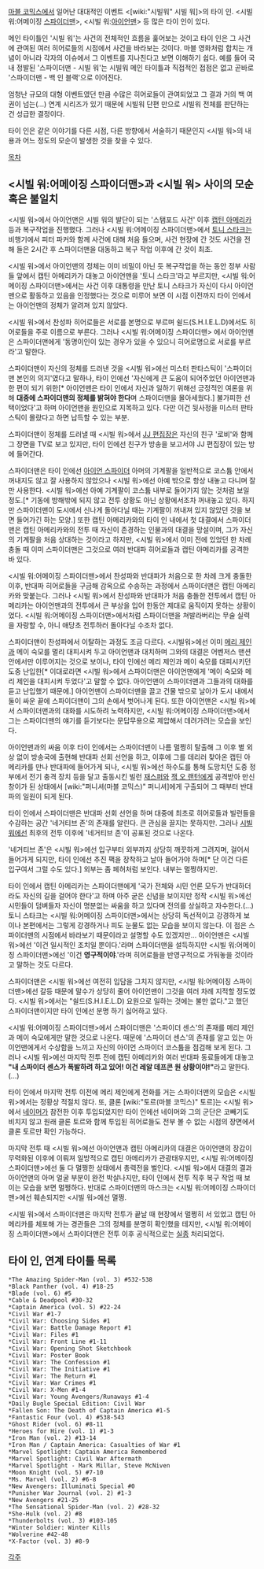 [[마블 코믹스]]에서 일어난 대대적인 이벤트 <[wiki:"시빌워" 시빌 워]>의 타이 인. <시빌 워:어메이징 [[스파이더맨]]>, <시빌 워:[[아이언맨]]> 등 많은 타이 인이 있다.

메인 타이틀인 '시빌 워'는 사건의 전체적인 흐름을 훑어보는 것이고 타이 인은 그 사건에 관여된 여러 히어로들의 시점에서 사건을 바라보는 것이다. 마블 영화처럼 합치는 개념이 아니라 각자의 이슈에서 그 이벤트를 지나친다고 보면 이해하기 쉽다. 예를 들어 국내 정발된 '스파이더맨 - 시빌 워'는 시빌워 메인 타이틀과 직접적인 접점은 없고 곧바로 '스파이더맨 - 백 인 블랙'으로 이어진다.

엄청난 규모의 대형 이벤트였던 만큼 수많은 히어로들이 관여되었고 그 결과 거의 백 여권이 넘는(...) 연계 시리즈가 있기 때문에 시빌워 단편 만으로 시빌워 전체를 판단하는 건 성급한 결정이다.

타이 인은 같은 이야기를 다른 시점, 다른 방향에서 서술하기 때문인지 <시빌 워>의 내용과 어느 정도의 모순이 발생한 것을 찾을 수 있다.

[[목차]]
== <시빌 워:어메이징 스파이더맨>과 <시빌 워> 사이의 모순 혹은 불일치 ==
<시빌 워>에서 아이언맨은 시빌 워의 발단이 되는 '스탬포드 사건' 이후 [[캡틴 아메리카]] 등과 복구작업을 진행했다. 그러나 <시빌 워:어메이징 스파이더맨>에서 [[토니 스타크]]는 비행기에서 피터 파커와 함께 사건에 대해 처음 들으며, 사건 현장에 간 것도 사건을 전해 들은 2시간 후 스파이더맨을 대동하고 복구 작업 이후에 간 것이 최초. 

<시빌 워>에서 아이언맨의 정체는 이미 비밀이 아닌 듯 복구작업을 하는 동안 정부 사람들 앞에서 캡틴 아메리카가 대놓고 아이언맨을 '토니 스타크'라고 부르지만, <시빌 워:어메이징 스파이더맨>에서는 사건 이후 대통령을 만난 토니 스타크가 자신이 다시 아이언맨으로 활동하고 있음을 인정했다는 것으로 미루어 보면 이 시점 이전까지 타이 인에서는 아이언맨의 정체가 알려져 있지 않았다.

<시빌 워>에서 찬성파 히어로들은 서로를 본명으로 부르며 쉴드(S.H.I.E.L.D)에서도 히어로들을 주로 이름으로 부른다. 그러나 <시빌 워:어메이징 스파이더맨> 에서 아이언맨은 스파이더맨에게 '동명이인이 있는 경우가 있을 수 있으니 히어로명으로 서로를 부르라'고 말한다.

스파이더맨이 자신의 정체를 드러낸 것을 <시빌 워>에선 미스터 판타스틱이 '스파이더맨 본인의 의지'였다고 말하나, 타이 인에선 '자신에게 큰 도움이 되어주었던 아이언맨과 한 편이 되기 위한[* 아이언맨은 타이 인에서 자신과 일하기 위해선 긍정적인 여론을 위해 '''대중에 스파이더맨의 정체를 밝혀야 한다'''며 스파이더맨을 몰아세웠다.] 불가피한 선택이었다'고 하며 아이언맨을 원인으로 지목하고 있다. 다만 이건 뒷사정을 미스터 판타스틱이 몰랐다고 하면 납득할 수 있는 부분.

스파이더맨이 정체를 드러낼 때 <시빌 워>에서 [[JJ 편집장]]은 자신의 친구 '로비'와 함께 그 장면을 TV로 보고 있지만, 타이 인에선 친구가 방송을 보고서야 JJ 편집장이 있는 방에 들어간다.

스파이더맨은 타이 인에선 [[아이언 스파이더]] 아머의 기계팔을 일반적으로 코스튬 안에서 꺼내지도 않고 잘 사용하지 않았으나 <시빌 워>에선 아예 밖으로 항상 내놓고 다니며 잘만 사용한다. <시빌 워>에선 아예 기계팔이 코스튬 내부로 들어가지 않는 것처럼 보일 정도.[* 기동에 방해밖에 되지 않고 전투 상황도 아닌 상황에서조차 꺼내놓고 있다. 하지만 스파이더맨이 도시에서 신나게 돌아다닐 때는 기계팔이 꺼내져 있지 않았던 것을 보면 들어가긴 하는 모양.] 또한 캡틴 아메리카와의 타이 인 내에서 첫 대결에서 스파이더맨은 캡틴 아메리카와의 전투 때 자신이 존경하는 인물과의 대결을 망설이며, 그가 자신의 기계팔을 처음 상대하는 것이라고 하지만, <시빌 워>에서 이미 전에 있었던 한 차례 충돌 때 이미 스파이더맨은 그것으로 여러 반대파 히어로들과 캡틴 아메리카를 공격한 바 있다.

<시빌 워:어메이징 스파이더맨>에서 찬성파와 반대파가 처음으로 한 차례 크게 충돌한 이후, 반대파 히어로들을 구금해 감옥으로 수송하는 과정에서 스파이더맨은 캡틴 아메리카와 맞붙는다. 그러나 <시빌 워>에서 찬성파와 반대파가 처음 충돌한 전투에서 캡틴 아메리카는 아이언맨과의 전투에서 큰 부상을 입어 한동안 제대로 움직이지 못하는 상황이었다. <시빌 워:어메이징 스파이더맨>에서처럼 스파이더맨을 쳐발라버리는 무술 실력을 자랑할 수, 아니 애당초 전투하러 돌아다닐 수조차 없다. 

스파이더맨이 찬성파에서 이탈하는 과정도 조금 다르다. <시빌워>에선 이미 [[메리 제인]]과 메이 숙모를 멀리 대피시켜 두고 아이언맨과 대치하며 그와의 대결은 어벤저스 맨션 안에서만 이루어지는 것으로 보이나, 타이 인에선 메리 제인과 메이 숙모를 대피시키던 도중 난입한[* 이대로라면  <시빌 워>에서 스파이더맨은 아이언맨에게 '메이 숙모와 메리 제인을 대피시켜 두었다'고 말할 수 없다. 아이언맨이 스파이더맨과 그들과의 대화를 듣고 난입했기 때문에.] 아이언맨이 스파이더맨을 끌고 건물 밖으로 날아가 도시 내에서 둘이 싸운 끝에 스파이더맨이 그의 손에서 벗어나게 된다. 또한 아이언맨은 <시빌 워>에서 스파이더맨과의 대화를 시도하려 노력하지만, <시빌 워:어메이징 스파이더맨>에서 그는 스파이더맨의 얘기를 듣기보다는 문답무용으로 제압해서 데려가려는 모습을 보인다.

아이언맨과의 싸움 이후 타이 인에서는 스파이더맨이 나름 멀쩡히 탈출해 그 이후 별 외상 없이 방송국에 출현해 반대파 선회 선언을 하고, 이후에 그를 데리러 찾아온 캡틴 아메리카를 만나 반대파에 들어가게 되나, <시빌 워>에선 하수도를 통해 도망치던 도중 정부에서 전기 충격 장치 등을 달고 출동시킨 빌런 [[재스퍼]]와 [[잭 오 랜턴]]에게 공격받아 만신창이가 된 상태에서 [wiki:"퍼니셔(마블 코믹스)" 퍼니셔]에게 구출되어 그 때부터 반대파의 일원이 되게 된다.

타이 인에서 스파이더맨은 반대파 선회 선언을 하며 대중에 최초로 히어로들과 빌런들을 수감하는 공간 '네거티브 존'의 존재를 알린다. 큰 관심을 끌지는 못하지만. 그러나 [[시빌워]]에선 최후의 전투 이후에 '네거티브 존'이 공표된 것으로 나온다.

'네거티브 존'은 <시빌 워>에선 입구부터 외부까지 상당히 깨끗하게 그려지며, 걸어서 들어가게 되지만, 타이 인에선 추진 팩을 장착하고 날아 들어가야 하며[* 단 이건 다른 입구여서 그럴 수도 있다.] 외부는 좀 페허처럼 보인다. 내부는 멀쩡하지만.

타이 인에서 캡틴 아메리카는 스파이더맨에게 '국가 전체와 시민 언론 모두가 반대하더라도 자신의 길을 걸어야 한다'고 하며 아주 굳은 신념을 보이지만 정작 <시빌 워>에선 시민들이 덤벼들자 자신이 명분없는 싸움을 하고 있다며 전의를 상실하고 자수한다.(...) 토니 스타크는 <시빌 워:어메이징 스파이더맨>에서는 상당히 독선적이고 강경하게 보이나 본편에서는 그렇게 강경하거나 피도 눈물도 없는 모습을 보이지 않는다. 이 점은 스파이더맨의 시점에서 바라보기 때문이라고 설명할 수도 있겠지만... 아이언맨은 <시빌 워>에선 '이건 일시적인 조치일 뿐이다.'라며 스파이더맨을 설득하지만 <시빌 워:어메이징 스파이더맨>에선 '이건 '''영구적이야'''.'라며 히어로들을 반영구적으로 가둬놓을 것이라고 말하는 것도 다르다.

스파이더맨은 <시빌 워>에선 여전히 입담을 그치지 않지만, <시빌 워:어메이징 스파이더맨>에선 갈등 때문에 말수가 상당히 줄어 아이언맨이 그것을 여러 차례 지적할 정도였다. <시빌 워>에서는 "쉴드(S.H.I.E.L.D) 요원으로 일하는 것에는 불만 없다."고 했던 스파이더맨이지만 타이 인에선 분명 하기 싫어하고 있다.

<시빌 워:어메이징 스파이더맨>에서 스파이더맨은 '스파이더 센스'의 존재를 메리 제인과 메이 숙모에게만 말한 것으로 나온다. 때문에 '스파이더 센스'의 존재를 알고 있는 아이언맨에게서 수상함을 느끼고 자신의 아이언 스파이더 코스튬을 점검해 보게 된다. 그러나 <시빌 워>에선 마지막 전투 전에 캡틴 아메리카와 여러 반대파 동료들에게 대놓고 '''"내 스파이더 센스가 폭발하려 하고 있어! 이건 레알 데프콘 원 상황이야!"'''라고 말한다.(...)

타이 인에서 마지막 전투 이전에 메리 제인에게 전화를 거는 스파이더맨의 모습은 <시빌 워>에서는 정황상 적절치 않다. 또, 클론 [wiki:"토르(마블 코믹스)" 토르]는 <시빌 워>에서 [[네이머]]가 참전한 이후 투입되었지만 타이 인에선 네이머와 그의 군단은 코빼기도 비치지 않고 원래 클론 토르와 함께 투입된 히어로들도 전부 볼 수 없는 시점의 장면에서 클론 토르만 확인 가능하다.

마지막 전투 때 <시빌 워>에선 아이언맨과 캡틴 아메리카의 대결은 아이언맨의 장갑이 무력화된 이후에 이뤄져 일방적으로 캡틴 아메리카가 관광태우지만, <시빌 워:어메이징 스파이더맨>에선 둘 다 멀쩡한 상태에서 총력전을 벌인다. <시빌 워>에서 대결의 결과 아이언맨의 아머 얼굴 부분이 완전 박살나지만, 타이 인에서 전투 직후 복구 작업 때 보이는 모습을 보면 멀쩡하다. 반대로 스파이더맨의 마스크는 <시빌 워:어메이징 스파이더맨>에선 훼손되지만 <시빌 워>에선 멀쩡.

<시빌 워>에서 스파이더맨은 마지막 전투가 끝날 때 현장에서 멀쩡히 서 있었고 캡틴 아메리카를 체포해 가는 경관들은 그의 정체를 분명히 확인했을 테지만, <시빌 워:어메이징 스파이더맨>에서 스파이더맨은 전투 이후 공식적으로는 [[실종]] 처리되었다.

== 타이 인, 연계 타이틀 목록 ==
 *The Amazing Spider-Man (vol. 3) #532-538
 *Black Panther (vol. 4) #18-25
 *Blade (vol. 6) #5
 *Cable & Deadpool #30-32
 *Captain America (vol. 5) #22-24
 *Civil War #1-7
 *Civil War: Choosing Sides #1
 *Civil War: Battle Damage Report #1
 *Civil War: Files #1
 *Civil War: Front Line #1-11
 *Civil War: Opening Shot Sketchbook
 *Civil War: Poster Book
 *Civil War: The Confession #1
 *Civil War: The Initiative #1
 *Civil War: The Return #1
 *Civil War: War Crimes #1
 *Civil War: X-Men #1-4
 *Civil War: Young Avengers/Runaways #1-4
 *Daily Bugle Special Edition: Civil War
 *Fallen Son: The Death of Captain America #1-5
 *Fantastic Four (vol. 4) #538-543
 *Ghost Rider (vol. 6) #8-11
 *Heroes for Hire (vol. 1) #1-3
 *Iron Man (vol. 2) #13-14
 *Iron Man / Captain America: Casualties of War #1
 *Marvel Spotlight: Captain America Remembered
 *Marvel Spotlight: Civil War Aftermath
 *Marvel Spotlight - Mark Millar, Steve McNiven
 *Moon Knight (vol. 5) #7-10
 *Ms. Marvel (vol. 2) #6-8
 *New Avengers: Illuminati Special #0
 *Punisher War Journal (vol. 2) #1-3
 *New Avengers #21-25
 *The Sensational Spider-Man (vol. 2) #28-32
 *She-Hulk (vol. 2) #8
 *Thunderbolts (vol. 3) #103-105
 *Winter Soldier: Winter Kills
 *Wolverine #42-48
 *X-Factor (vol. 3) #8-9

[[각주]]
